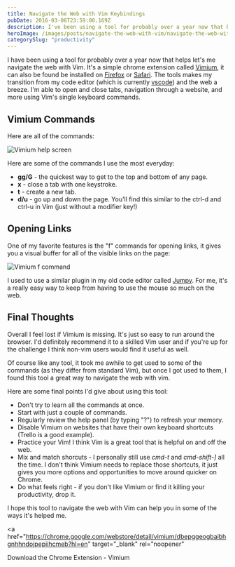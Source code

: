 ```yaml
---
title: Navigate the Web with Vim Keybindings
pubDate: 2016-03-06T23:59:00.169Z
description: I've been using a tool for probably over a year now that helps let's me navigate the web with Vim. It's a chrome extension
heroImage: /images/posts/navigate-the-web-with-vim/navigate-the-web-with-vim.jpeg
categorySlug: "productivity"
---
```


I have been using a tool for probably over a year now that helps let's me navigate the web with Vim. It's a simple chrome extension called <a href="https://chrome.google.com/webstore/detail/vimium/dbepggeogbaibhgnhhndojpepiihcmeb?hl=en" target="_blank" rel="noopener">Vimium</a>, it can also be found be installed on <a href="https://addons.mozilla.org/en-US/firefox/addon/vimium/" target="_blank" rel="noopener">Firefox</a> or <a href="https://github.com/guyht/vimari" target="_blank" rel="noopener">Safari</a>. The tools makes my transition from my code editor (which is currently <a href="https://code.visualstudio.com/" target="_blank" rel="noopener">vscode</a>) and the web a breeze. I'm able to open and close tabs, navigation through a website, and more using Vim's single keyboard commands.

## Vimium Commands

Here are all of the commands:

<img
  src="/images/posts/navigate-the-web-with-vim/vimium-help-screen.jpg"
  alt="Vimium help screen"
  width={828}
  height={605}
/>

Here are some of the commands I use the most everyday:

- **gg/G** - the quickest way to get to the top and bottom of any page.
- **x** - close a tab with one keystroke.
- **t** - create a new tab.
- **d/u** - go up and down the page. You'll find this similar to the ctrl-d and ctrl-u in Vim (just without a modifier key!)

## Opening Links

One of my favorite features is the "f" commands for opening links, it gives you a visual buffer for all of the visible links on the page:

<img
  src="/images/posts/navigate-the-web-with-vim/vimium-f-command.jpg"
  alt="Vimium f command"
  width={815}
  height={611}
/>

I used to use a similar plugin in my old code editor called <a href="https://atom.io/packages/jumpy" target="_blank" rel="noopener">Jumpy</a>. For me, it's a really easy way to keep from having to use the mouse so much on the web.

## Final Thoughts

Overall I feel lost if Vimium is missing. It's just so easy to run around the browser. I'd definitely recommend it to a skilled Vim user and if you're up for the challenge I think non-vim users would find it useful as well.

Of course like any tool, it took me awhile to get used to some of the commands (as they differ from standard Vim), but once I got used to them, I found this tool a great way to navigate the web with vim.

Here are some final points I'd give about using this tool:

- Don't try to learn all the commands at once.
- Start with just a couple of commands.
- Regularly review the help panel (by typing "?") to refresh your memory.
- Disable Vimium on websites that have their own keyboard shortcuts (Trello is a good example).
- Practice your Vim! I think Vim is a great tool that is helpful on and off the web.
- Mix and match shorcuts - I personally still use <em>cmd-t</em> and <em>cmd-shift-]</em> all the time. I don't think Vimium needs to replace those shortcuts, it just gives you more options and opportunities to move around quicker on Chrome.
- Do what feels right - if you don't like Vimium or find it killing your productivity, drop it.

I hope this tool to navigate the web with Vim can help you in some of the ways it's helped me.

<a
  href="https://chrome.google.com/webstore/detail/vimium/dbepggeogbaibhgnhhndojpepiihcmeb?hl=en"
  target="_blank"
  rel="noopener"
>
  Download the Chrome Extension - Vimium
</a>
